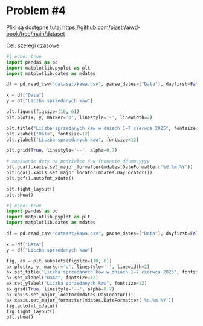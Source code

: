 # Problem #4

Pliki są dostępne tutaj <https://github.com/pjastr/aiwd-book/tree/main/dataset>

Cel: szeregi czasowe.

```python
#| echo: true
import pandas as pd
import matplotlib.pyplot as plt
import matplotlib.dates as mdates

df = pd.read_csv("dataset/kawa.csv", parse_dates=["Data"], dayfirst=False)

x = df["Data"]
y = df["Liczba sprzedanych kaw"]

plt.figure(figsize=(10, 6))
plt.plot(x, y, marker='o', linestyle='-', linewidth=2)

plt.title("Liczba sprzedanych kaw w dniach 1–7 czerwca 2025", fontsize=14)
plt.xlabel("Data", fontsize=12)
plt.ylabel("Liczba sprzedanych kaw", fontsize=12)

plt.grid(True, linestyle='--', alpha=0.7)

# zapisanie daty na podziałce X w fromacie dd.mm.yyyy
plt.gca().xaxis.set_major_formatter(mdates.DateFormatter('%d.%m.%Y'))
plt.gca().xaxis.set_major_locator(mdates.DayLocator())
plt.gcf().autofmt_xdate()

plt.tight_layout()
plt.show()
```

```python
#| echo: true
import pandas as pd
import matplotlib.pyplot as plt
import matplotlib.dates as mdates

df = pd.read_csv("dataset/kawa.csv", parse_dates=["Data"], dayfirst=False)

x = df["Data"]
y = df["Liczba sprzedanych kaw"]

fig, ax = plt.subplots(figsize=(10, 6))
ax.plot(x, y, marker='o', linestyle='-', linewidth=2)
ax.set_title("Liczba sprzedanych kaw w dniach 1–7 czerwca 2025", fontsize=14)
ax.set_xlabel("Data", fontsize=12)
ax.set_ylabel("Liczba sprzedanych kaw", fontsize=12)
ax.grid(True, linestyle='--', alpha=0.7)
ax.xaxis.set_major_locator(mdates.DayLocator())
ax.xaxis.set_major_formatter(mdates.DateFormatter('%d.%m.%Y'))
fig.autofmt_xdate()
fig.tight_layout()
plt.show()

```


